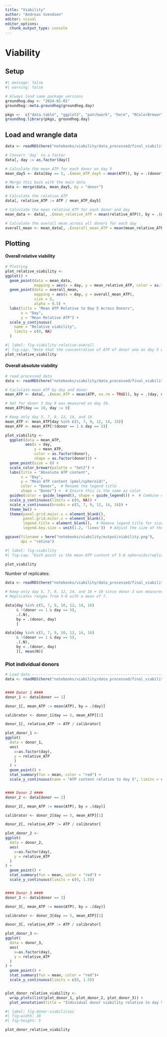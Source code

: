 ```yaml
---
title: "Viability"
author: "Andreas Svendsen"
editor: visual
editor_options: 
  chunk_output_type: console
---
```


# Viability

## Setup

```r
#| message: false
#| warning: false

# Always load same package versions
groundhog.day <- "2024-01-01"
groundhog::meta.groundhog(groundhog.day) 

pkgs <-  c("data.table", "ggplot2", "patchwork", "here", "RColorBrewer")
groundhog.library(pkgs, groundhog.day)
```

## Load and wrangle data

```r
data <- readRDS(here("notebooks/viability/data_processed/final_viability.rds"))

# Convert 'day' to a factor
data[, day := as.factor(day)]

# Calculate the mean ATP for each donor on day 5
mean_day5 <- data[day == 5, .(mean_ATP_day5 = mean(ATP)), by = .(donor)]

# Merge this back with the main data
data <- merge(data, mean_day5, by = "donor")

# Calculate the relative ATP
data[, relative_ATP := ATP / mean_ATP_day5]

# Calculate the mean relative ATP for each donor and day
mean_data <- data[, .(mean_relative_ATP = mean(relative_ATP)), by = .(day, donor)]

# Calculate the overall mean across all donors for each day
overall_mean <- mean_data[, .(overall_mean_ATP = mean(mean_relative_ATP)), by = day]

```

## Plotting

#### Overall relative viability

```r
# Plotting
plot_relative_viability <- 
ggplot() +
  geom_point(data = mean_data,
             mapping = aes(x = day, y = mean_relative_ATP, color = as.factor(donor))) +
  geom_point(data = overall_mean,
             mapping = aes(x = day, y = overall_mean_ATP),
             size = 5,
             alpha = 0.5) +
  labs(title = "Mean ATP Relative to Day 5 Across Donors",
       x = "Day",
       y = "Mean Relative ATP") +
  scale_y_continuous(
    name = "Relative viability",
    limits = c(0, NA)
  )
```

```r
#| label: fig-viability-relative-overall
#| fig-cap: "Note that the concentration of ATP of donor one on day 5 was to high. Data for this donor/day not trustworthy/viability to high. This yields a steep fall from day 5 to 7"
plot_relative_viability
```

#### Overall absolute viability

```r
# read processed data
data <- readRDS(here("notebooks/viability/data_processed/final_viability.rds"))

# Caclulate mean ATP by day and donor
mean_ATP <- data[, .(mean_ATP = mean(ATP, na.rm = TRUE)), by = .(day, donor)]

# Set for donor 3 day 9 was measured on day 10. 
mean_ATP[day == 10, day := 9]

# Keep only day 5, 7, 9, 12, 14, and 16
mean_ATP <- mean_ATP[day %in% c(5, 7, 9, 12, 14, 16)]
mean_ATP <- mean_ATP[!(donor == 1 & day == 5)]

plot_viability <- 
  ggplot(data = mean_ATP, 
         aes(x = day, 
             y = mean_ATP, 
             color = as.factor(donor),
             shape = as.factor(donor))) +
  geom_point(size = 8) +
  scale_color_brewer(palette = "Set2") +
  labs(title = "Absolute ATP content",
       x = "Day",
       y = "Mean ATP content (pmol/spheroid)",
       color = "Donor",  # Rename the legend title
       shape = "Donor") +  # Ensure this is the same as color
  guides(color = guide_legend(), shape = guide_legend()) +  # Combine color and shape legends
  scale_y_continuous(limits = c(0, NA)) +
  scale_x_continuous(breaks = c(5, 7, 9, 12, 14, 16)) +
  theme_bw() +
  theme(panel.grid.major.x = element_blank(),
        panel.grid.minor.x = element_blank(),
        legend.title = element_blank(),  # Remove legend title for size
        legend.key.size = unit(1.2, 'lines'))  # Adjust the size of the legend keys

ggsave(filename = here("notebooks/viability/output/viability.png"),
       dpi = "retina")

```

```r
#| label: fig-viability
#| fig-cap: "Each point is the mean ATP content of 5-8 spheroids/replicates (mean = 7). There is no data for for donor 1 on day 5 and 16. Data for donor 3 day 9 was measured on day 10"

plot_viability
```

Number of replicates:

```r
data <- readRDS(here("notebooks/viability/data_processed/final_viability.rds"))

# Keep only day 5, 7, 9, 12, 14, and 16 + 10 since donor 3 was measured on that day instead of day 9, also explude donor 1 day 5. 
# Replicates ranges from 5-8 with a mean of 7. 

data[day %in% c(5, 7, 9, 10, 12, 14, 16) 
     & !(donor == 1 & day == 5),
     .(.N),
     by = .(donor, day)
     ]

data[day %in% c(5, 7, 9, 10, 12, 14, 16) 
     & !(donor == 1 & day == 5),
     .(.N),
     by = .(donor, day)
     ][, mean(N)]
```

### Plot individual donors

```r
# Load data ---------------------------------------------------------------
data <- readRDS(here("notebooks/viability/data_processed/final_viability.rds"))


#### Donor 1 ####
donor_1 <- data[donor == 1]

donor_1[, mean_ATP := mean(ATP), by = .(day)]

calibrator <- donor_1[day == 5, mean_ATP][1]

donor_1[, relative_ATP := ATP / calibrator]

plot_donor_1 <- 
ggplot(
  data = donor_1,
  aes(
    x=as.factor(day),
    y = relative_ATP
    )
  ) +
  geom_point() +
  stat_summary(fun = mean, color = "red") +
  scale_y_continuous(name = "ATP content relative to day 5", limits = c(0, 1.5))


#### Donor 2 ####
donor_2 <- data[donor == 2]

donor_2[, mean_ATP := mean(ATP), by = .(day)]

calibrator <- donor_2[day == 5, mean_ATP][1]

donor_2[, relative_ATP := ATP / calibrator]

plot_donor_2 <- 
ggplot(
  data = donor_2,
  aes(
    x=as.factor(day),
    y = relative_ATP
  )
) +
  geom_point() +
  stat_summary(fun = mean, color = "red") +
  scale_y_continuous(limits = c(0, 1.5))


#### Donor 3 ####
donor_3 <- data[donor == 3]

donor_3[, mean_ATP := mean(ATP), by = .(day)]

calibrator <- donor_3[day == 5, mean_ATP][1]

donor_3[, relative_ATP := ATP / calibrator]

plot_donor_3 <- 
ggplot(
  data = donor_3,
  aes(
    x=as.factor(day),
    y = relative_ATP
  )
) +
  geom_point() +
  stat_summary(fun = mean, color = "red")+
  scale_y_continuous(limits = c(0, 1.5))


plot_donor_relative_viability <- 
  wrap_plots(list(plot_donor_1, plot_donor_2, plot_donor_3)) +
  plot_annotation(title = "Individual donor viability relative to day 5")

```

```r
#| label: fig-donor-viabilities
#| fig-width: 10
#| fig-height: 5

plot_donor_relative_viability
```
